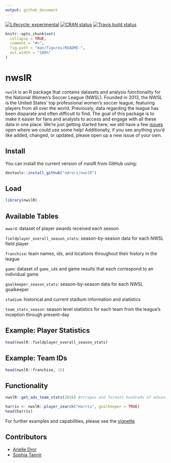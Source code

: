 ```yaml
---
output: github_document
---
```


<!-- README.md is generated from README.Rmd. Please edit that file -->
<!-- badges: start -->
[![Lifecycle: experimental](https://img.shields.io/badge/lifecycle-experimental-orange.svg)](https://www.tidyverse.org/lifecycle/#experimental) [![CRAN status](https://www.r-pkg.org/badges/version/nwslR)](https://CRAN.R-project.org/package=nwslR) [![Travis build status](https://travis-ci.org/adror1/nwslR.svg?branch=master)](https://travis-ci.org/adror1/nwslR) <!-- badges: end -->


```r
knitr::opts_chunk$set(
  collapse = TRUE,
  comment = "#>",
  fig.path = "man/figures/README-",
  out.width = "100%"
)
```
# nwslR

`nwslR` is an R package that contains datasets and analysis functionality for the National Women’s Soccer League (NWSL). Founded in 2013, the NWSL is the United States’ top professional women’s soccer league, featuring players from all over the world.
Previously, data regarding the league has been disparate and often difficult to find. The goal of this package is to make it easier for fans and analysts to access and engage with all these data in one place. We're just getting started here; we still have a few [issues](https://github.com/adror1/nwslR/issues) open where we could use some help! Additionally, if you see anything you'd like added, changed, or updated, please open up a new issue of your own.

## Install 

You can install the current version of nwslR from GitHub using:

```r
devtools::install_github("adror1/nwslR")
```

## Load

```r
library(nwslR)
```

## Available Tables

`award`: dataset of player awards received each season

`fieldplayer_overall_season_stats`: season-by-season data for each NWSL field player

`franchise`: team names, ids, and locations throughout their history in the league

`game`: dataset of `game_id`s and game results that each correspond to an individual game

`goalkeeper_season_stats`: season-by-season data for each NWSL goalkeeper

`stadium`: historical and current stadium information and statistics

`team_stats_season`: season level statistics for each team from the league's inception through present-day

## Example: Player Statistics

```r
head(nwslR::fieldplayer_overall_season_stats)
```

## Example: Team IDs
```r
head(nwslR::franchise, 15)
```

## Functionality
```r
nwslR::get_adv_team_stats(2016) #scrapes and formats hundreds of advanced team statistics from the NWSL website
```

```r
harris <- nwslR::player_search("Harris", goalkeeper = TRUE)
head(harris)
```

For further examples and capabilities, please see the [vignette]()

## Contributors

- [Arielle Dror](https://github.com/adror1)
- [Sophia Tannir](https://github.com/stannir98)
